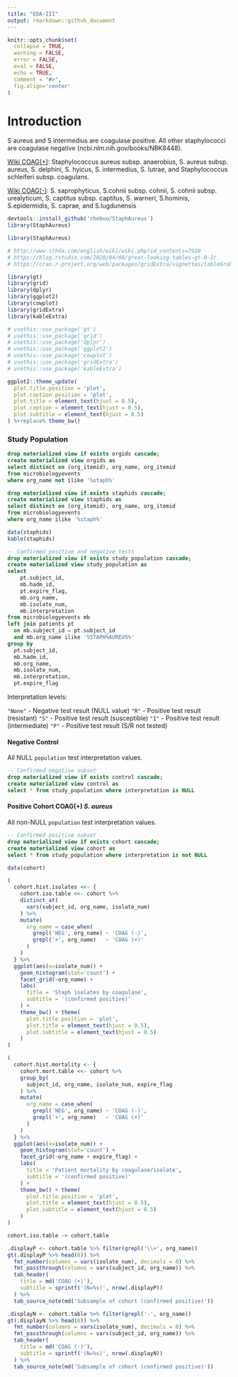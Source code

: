 ```yaml
---
title: "EDA-III"
output: rmarkdown::github_document
---
```


```r
knitr::opts_chunk$set(
  collapse = TRUE,
  warning = FALSE,
  error = FALSE,
  eval = FALSE,
  echo = TRUE,
  comment = "#>",
  fig.align='center'
)
```

# Introduction

S aureus and S intermedius are coagulase positive. All other staphylococci are coagulase negative (ncbi.nlm.nih.gov/books/NBK8448).

[Wiki COAG(+)](https://en.wikipedia.org/wiki/Coagulase): Staphylococcus aureus subsp. anaerobius, S. aureus subsp. aureus, S. delphini, S. hyicus, S. intermedius, S. lutrae, and Staphylococcus schleiferi subsp. coagulans.

[Wiki COAG(-)](https://en.wikipedia.org/wiki/Coagulase): S. saprophyticus, S.cohnii subsp. cohnii, S. cohnii subsp. urealyticum, S. captitus subsp. captitus, S. warneri, S.hominis, S.epidermidis, S. caprae, and S.lugdunensis

```r
devtools::install_github('chebuu/StaphAureus')
library(StaphAureus)
```

```r
library(StaphAureus)

# http://www.sthda.com/english/wiki/wiki.php?id_contents=7930
# https://blog.rstudio.com/2020/04/08/great-looking-tables-gt-0-2/
# https://cran.r-project.org/web/packages/gridExtra/vignettes/tableGrob.html

library(gt)
library(grid)
library(dplyr)
library(ggplot2)
library(cowplot)
library(gridExtra)
library(kableExtra)

# usethis::use_package('gt')
# usethis::use_package('grid')
# usethis::use_package('dplyr')
# usethis::use_package('ggplot2')
# usethis::use_package('cowplot')
# usethis::use_package('gridExtra')
# usethis::use_package('kableExtra')
```

```r
ggplot2::theme_update(
  plot.title.position = 'plot',
  plot.caption.position = 'plot',
  plot.title = element_text(hjust = 0.5),
  plot.caption = element_text(hjust = 0.5),
  plot.subtitle = element_text(hjust = 0.5)
) %+replace% theme_bw()
```

### Study Population
```sql
drop materialized view if exists orgids cascade;
create materialized view orgids as
select distinct on (org_itemid), org_name, org_itemid
from microbiologyevents 
where org_name not ilike '%staph%'
```
```sql
drop materialized view if exists staphids cascade;
create materialized view staphids as
select distinct on (org_itemid), org_name, org_itemid
from microbiologyevents 
where org_name ilike '%staph%'
```
```r
data(staphids)
kable(staphids)
```

```sql
-- Confirmed positive and negative tests
drop materialized view if exists study_population cascade;
create materialized view study_population as 
select
	pt.subject_id, 
	mb.hadm_id, 
	pt.expire_flag, 
	mb.org_name, 
	mb.isolate_num, 
	mb.interpretation 
from microbiologyevents mb
left join patients pt 
  on mb.subject_id = pt.subject_id
  and mb.org_name ilike '%STAPH%AUREUS%'
group by 
  pt.subject_id, 
  mb.hadm_id, 
  mb.org_name, 
  mb.isolate_num, 
  mb.interpretation,
  pt.expire_flag
```

Interpretation levels:

`"None"`
  - Negative test result (NULL value)
`"R"`
  - Positive test result (resistant)
`"S"`
  - Positive test result (susceptible)
`"I"`
  - Positive test result (intermediate)
`"P"`
  - Positive test result (S/R not tested)

#### Negative Control 

All NULL `population` test interpretation values.

```sql
-- Confirmed negative subset
drop materialized view if exists control cascade;
create materialized view control as
select * from study_population where interpretation is NULL
```

#### Positive Cohort COAG(+) *S. aureus*

All non-NULL `population` test interpretation values.

```sql
-- Confirmed positive subset
drop materialized view if exists cohort cascade;
create materialized view cohort as
select * from study_population where interpretation is not NULL
```

```r
data(cohort)

(
  cohort.hist.isolates <<- {
    cohort.iso.table <<- cohort %>%
    distinct_at(
      vars(subject_id, org_name, isolate_num)
    ) %>%
    mutate(
      org_name = case_when(
        grepl('NEG', org_name) ~ 'COAG (-)',
        grepl('+', org_name)   ~ 'COAG (+)'
      )
    )
  } %>% 
  ggplot(aes(x=isolate_num)) +
    geom_histogram(stat='count') +
    facet_grid(~org_name) +
    labs(
      title = 'Staph isolates by coagulase',
      subtitle = '(confirmed positive)'
    ) +
    theme_bw() + theme(
      plot.title.position = 'plot',
      plot.title = element_text(hjust = 0.5),
      plot.subtitle = element_text(hjust = 0.5)
    ) 
)
```

```r
(
  cohort.hist.mortality <- {
    cohort.mort.table <<- cohort %>%
    group_by(
      subject_id, org_name, isolate_num, expire_flag
    ) %>%
    mutate(
      org_name = case_when(
        grepl('NEG', org_name) ~ 'COAG (-)',
        grepl('+', org_name)   ~ 'COAG (+)'
      )
    )
  } %>% 
  ggplot(aes(x=isolate_num)) +
    geom_histogram(stat='count') +
    facet_grid(~org_name + expire_flag) +
    labs(
      title = 'Patient mortality by coagulase/isolate',
      subtitle = '(confirmed positive)'
    ) + 
    theme_bw() + theme(
      plot.title.position = 'plot',
      plot.title = element_text(hjust = 0.5),
      plot.subtitle = element_text(hjust = 0.5)
    ) 
)
```

```r
cohort.iso.table -> cohort.table

.displayP <- cohort.table %>% filter(grepl('\\+', org_name))
gt(.displayP %>% head(6)) %>%
  fmt_number(columns = vars(isolate_num), decimals = 0) %>%
  fmt_passthrough(columns = vars(subject_id, org_name)) %>%
  tab_header(
    title = md('COAG (+)'),
    subtitle = sprintf('(N=%s)', nrow(.displayP))
  ) %>%
  tab_source_note(md('Subsample of cohort (confirmed positive)'))

.displayN <- cohort.table %>% filter(grepl('-', org_name)) 
gt(.displayN %>% head(6)) %>%
  fmt_number(columns = vars(isolate_num), decimals = 0) %>%
  fmt_passthrough(columns = vars(subject_id, org_name)) %>%
  tab_header(
    title = md('COAG (-)'),
    subtitle = sprintf('(N=%s)', nrow(.displayN))
  ) %>%
  tab_source_note(md('Subsample of cohort (confirmed positive)'))
```
